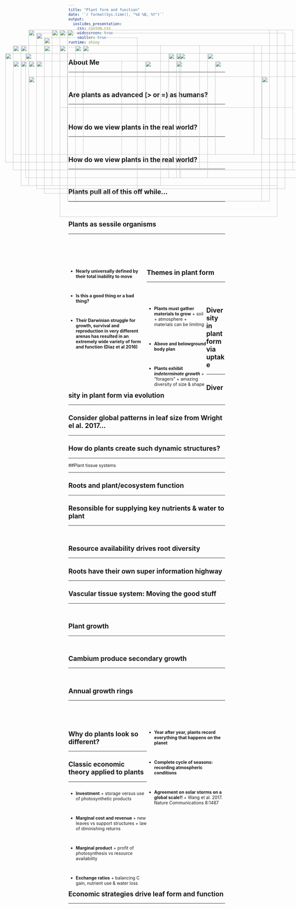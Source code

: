 ```yaml
---
title: "Plant form and function"
date: '`r format(Sys.time(), "%d %B, %Y")`'
output: 
  ioslides_presentation:
    css: custom.css
    widescreen: true
    smaller: true
runtime: shiny
---
```


## About Me
<hr>
<br/>

## Are plants as advanced (> or =) as humans?
<hr>
<br/>

<IMG STYLE="position:absolute; TOP:200px; LEFT:200px; WIDTH:700px; HEIGHT:450px" SRC="images/whatplantsdo.jpg">


## How do we view plants in the real world?
<hr>
<br/>

<IMG STYLE="position:absolute; TOP:200px; LEFT:250px; WIDTH:600px; HEIGHT:500px" SRC="images/acacia.jpg">

## How do we view plants in the real world?
<hr>
<br/>

<IMG STYLE="position:absolute; TOP:250px; LEFT:75px; WIDTH:925px; HEIGHT:350px" SRC="images/acacia2.jpg">

## Plants pull all of this off while...
<hr>
<br/>

<IMG STYLE="position:absolute; TOP:250px; LEFT:125px; WIDTH:400px; HEIGHT:300px" SRC="images/baby-groot.jpeg">

<IMG STYLE="position:absolute; TOP:250px; LEFT:575px; WIDTH:400px; HEIGHT:300px" SRC="images/ent_lor.jpg">

## Plants as sessile organisms
<hr>
<br/>
<br/>
<br/>
<br/>

<div style="float: left; width: 50%;">

* **Nearly universally defined by their total inability to move**

<br/>

* **Is this a good thing or a bad thing?**

<br/>

* **Their Darwinian struggle for growth, survival and reproduction in very different arenas has resulted in an extremely wide variety of form and function (Diaz et al 2016)**

</div>

<IMG STYLE="position:absolute; TOP:225px; LEFT:575px; WIDTH:400px; HEIGHT:400px" SRC="images/plantscool.png">

## Themes in plant form
<hr>
<br/>
<br/>

<div style="float: left; width: 38%;">

* **Plants must gather materials to grow**
      + soil
      + atmosphere
      + materials can be limiting

<br/> 

* **Above and belowground body plan**
  
<br/> 

* **Plants exhibit _indeterminate growth_**
      + "foragers"
      + amazing diversity of size & shape

</div>

<IMG STYLE="position:absolute; TOP:250px; LEFT:475px; WIDTH:600px; HEIGHT:325px" SRC="images/raunkiaer.jpg">

## Diversity in plant form via uptake
<hr>

<IMG STYLE="position:absolute; TOP:300px; LEFT:100px; WIDTH:900px; HEIGHT:300px" SRC="images/areavolume.png">

## Diversity in plant form via evolution
<hr>

<IMG STYLE="position:absolute; TOP:150px; LEFT:200px; WIDTH:750px; HEIGHT:250px" SRC="images/angioradiation.png">

## Consider global patterns in leaf size from Wright el al. 2017...
<hr>

<IMG STYLE="position:absolute; TOP:160px; LEFT:125px; WIDTH:800px; HEIGHT:500px" SRC="images/leafsize.jpg">

## How do plants create such dynamic structures?
<hr>

<IMG STYLE="position:absolute; TOP:150px; LEFT:100px; WIDTH:800px; HEIGHT:500px" SRC="images/cell_types.png">

##Plant tissue systems
<hr>

<IMG STYLE="position:absolute; TOP:200px; LEFT:50px; WIDTH:600px; HEIGHT:400px" SRC="images/plant_tissues.jpg">

<IMG STYLE="position:absolute; TOP:250px; LEFT:700px; WIDTH:300px; HEIGHT:300px" SRC="images/tissue_structure.jpg">

## Roots and plant/ecosystem function
<hr>

<IMG STYLE="position:absolute; TOP:150px; LEFT:175px; WIDTH:700px; HEIGHT:500px" SRC="images/root_roles.jpg">

## Resonsible for supplying key nutrients & water to plant
<hr>
<br/>

<IMG STYLE="position:absolute; TOP:250px; LEFT:50px; WIDTH:600px; HEIGHT:300px" SRC="images/rootuptake.jpg">

<IMG STYLE="position:absolute; TOP:225px; LEFT:675px; WIDTH:400px; HEIGHT:400px" SRC="images/roottip.png">

## Resource availability drives root diversity
<hr>

<IMG STYLE="position:absolute; TOP:150px; LEFT:175px; WIDTH:700px; HEIGHT:500px" SRC="images/rootsystems1.jpg">

## Roots have their own super information highway
<hr>

<IMG STYLE="position:absolute; TOP:200px; LEFT:150px; WIDTH:800px; HEIGHT:400px" SRC="images/plants-fungi.jpg">

## Vascular tissue system: Moving the good stuff
<hr>
<br/>

<IMG STYLE="position:absolute; TOP:225px; LEFT:25px; WIDTH:200px; HEIGHT:350px" SRC="images/xylem.jpg">

<IMG STYLE="position:absolute; TOP:200px; LEFT:275px; WIDTH:550px; HEIGHT:350px" SRC="images/xylemphloem2.png">

<IMG STYLE="position:absolute; TOP:300px; LEFT:850px; WIDTH:200px; HEIGHT:200px" SRC="images/phloem.jpg">

## Plant growth
<hr>
<br/>

<IMG STYLE="position:absolute; TOP:175px; LEFT:150px; WIDTH:300px; HEIGHT:500px" SRC="images/growth.jpg">

<IMG STYLE="position:absolute; TOP:225px; LEFT:550px; WIDTH:500px; HEIGHT:400px" SRC="images/meristem.jpg">

## Cambium produce secondary growth
<hr>
<br/>

<IMG STYLE="position:absolute; TOP:225px; LEFT:90px; WIDTH:500px; HEIGHT:400px" SRC="images/vascular_cambium.jpg">

<IMG STYLE="position:absolute; TOP:225px; LEFT:585px; WIDTH:400px; HEIGHT:400px" SRC="images/woodgrowth.jpg">

## Annual growth rings
<hr>
<br/>
<br/>
<br/>

<IMG STYLE="position:absolute; TOP:200px; LEFT:75px; WIDTH:450px; HEIGHT:450px" SRC="images/growthrings.png">

<div style="float: right; width: 50%;">
* **Year after year, plants record everything that happens on the planet**

<br/>

* **Complete cycle of seasons: recording atmospheric conditions**

<br/>

* **Agreement on solar storms on a global scale!!**
      + Wang et al. 2017. Nature Communications 8:1487
 </div> 
 
## Why do plants look so different?
<hr>

<IMG STYLE="position:absolute; TOP:150px; LEFT:225px; WIDTH:650px; HEIGHT:550px" SRC="images/forest.jpg">
      
## Classic economic theory applied to plants
<hr>

<div style="float: right; width: 50%;">

* **Investment**
      + storage versus use of photosynthetic products

<br/>

* **Marginal cost and revenue **
      + new leaves vs support structures 
      + law of diminishing returns
      
<br/>

* **Marginal product**
      + profit of photosynthesis vs resource availability
      
<br/>

* **Exchange ratios** 
      + balancing C gain, nutrient use & water loss
 </div>     
      
<IMG STYLE="position:absolute; TOP:250px; LEFT:100px; WIDTH:300px; HEIGHT:300px" SRC="images/leafdollar.png">

## Economic strategies drive leaf form and function
<hr>
<br/>

<IMG STYLE="position:absolute; TOP:150px; LEFT:200px; WIDTH:700px; HEIGHT:600px" SRC="images/spectrum_plantform.jpg">

